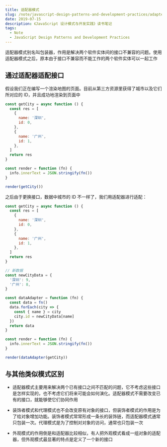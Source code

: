 ```yaml
---
title: 适配器模式
slug: /note/javascript-design-patterns-and-development-practices/adapter
date: 2019-07-15
description: 《JavaScript 设计模式与开发实践》读书笔记
tags:
  - Note
  - JavaScript Design Patterns and Development Practices
---
```


适配器模式别名叫包装器，作用是解决两个软件实体间的接口不兼容的问题。使用适配器模式之后，原本由于接口不兼容而不能工作的两个软件实体可以一起工作

## 通过适配器适配接口

假设我们正在编写一个渲染地图的页面。目前从第三方资源里获得了城市以及它们所对应的 ID，并且成功地渲染到页面中

```js
const getCity = async function () {
  const res = [
    {
      name: '深圳',
      id: 0,
    },
    {
      name: '广州',
      id: 1,
    },
  ]
  return res
}

const render = function (fn) {
  info.innerText = JSON.stringify(fn())
}

render(getCity())
```

之后由于更换接口，数据中城市的 ID 不一样了，我们用适配器进行适配：

```js
const getCity = async function () {
  const res = [
    {
      name: '深圳',
      id: 0,
    },
    {
      name: '广州',
      id: 1,
    },
  ]
  return res
}

// 新数据
const newCityData = {
  '深圳': 9,
  '广州': 8,
}

const dataAdapter = function (fn) {
  const data = fn()
  data.forEach(city => {
    const { name } = city
    city.id = newCityData[name]
  })
  return data
}

const render = function (fn) {
  info.innerText = JSON.stringify(fn())
}

render(dataAdapter(getCity))
```

## 与其他类似模式区别

* 适配器模式主要用来解决两个已有接口之间不匹配的问题，它不考虑这些接口是怎样实现的，也不考虑它们将来可能会如何演化。适配器模式不需要改变已有的接口，就能够使它们协同作用

* 装饰者模式和代理模式也不会改变原有对象的接口，但装饰者模式的作用是为了给对象增加功能。装饰者模式常常形成一条长的装饰链，而适配器模式通常只包装一次。代理模式是为了控制对对象的访问，通常也只包装一次

* 外观模式的作用倒是和适配器比较相似，有人把外观模式看成一组对象的适配器，但外观模式最显著的特点是定义了一个新的接口
